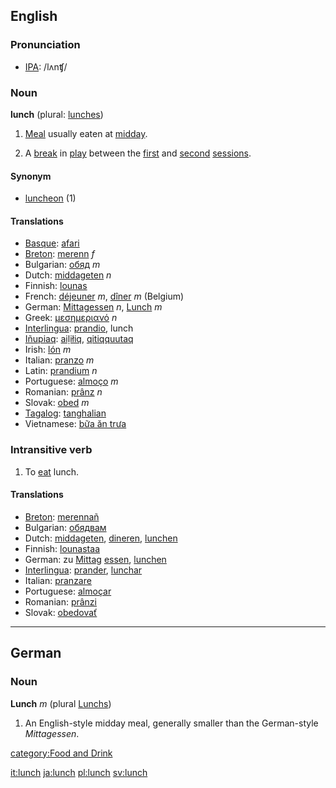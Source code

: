==English==
===Pronunciation===
*[[IPA]]: /lʌnʧ/

===Noun===
'''lunch''' (plural: [[lunches]])

# [[Meal]] usually eaten at [[midday]].
# {{Cricket}} A [[break]] in [[play]] between the [[first session|first]] and [[second session|second]] [[session]]s.

====Synonym====
* [[luncheon]] (1)

====Translations====
*[[Basque]]: [[afari]]
*[[Breton]]: [[merenn]] ''f''
*Bulgarian: [[обяд]] ''m''
*Dutch: [[middageten]] ''n''
*Finnish: [[lounas]]
*French: [[déjeuner]] ''m'', [[dîner]] ''m'' (Belgium)
*German: [[Mittagessen]] ''n'', [[Lunch]] ''m''
*Greek: [[μεσημεριανό]] ''n''
*[[Interlingua]]: [[prandio]], lunch
*[[Iñupiaq]]: [[aiḷiłiq]], [[qitiqquutaq]]
*Irish: [[lón]] ''m''
*Italian: [[pranzo]] ''m''
*Latin: [[prandium]] ''n''
*Portuguese: [[almoço]] ''m''
*Romanian: [[prânz]] ''n''
*Slovak: [[obed]] ''m''
*[[Tagalog]]: [[tanghalian]]
*Vietnamese: [[bữa ăn trưa]]

===Intransitive verb===
# To [[eat]] lunch.

====Translations====
*[[Breton]]: [[merennañ]]
*Bulgarian: [[обядвам]]
*Dutch: [[middageten]], [[dineren]], [[lunchen]]
*Finnish: [[lounastaa]]
*German: zu [[Mittag]] [[essen]], [[lunchen]]
*[[Interlingua]]: [[prander]], [[lunchar]]
*Italian: [[pranzare]]
*Portuguese: [[almoçar]]
*Romanian: [[prânzi]]
*Slovak: [[obedovať]]

----

==German==
===Noun===
'''Lunch''' ''m'' (plural [[Lunchs]])

# An English-style midday meal, generally smaller than the German-style ''Mittagessen''.

[[category:Food and Drink]]

[[it:lunch]]
[[ja:lunch]]
[[pl:lunch]]
[[sv:lunch]]